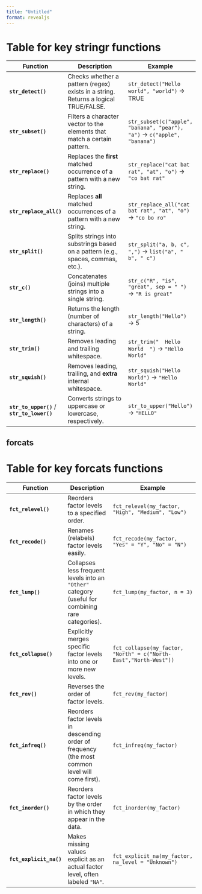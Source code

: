 ```yaml
---
title: "Untitled"
format: revealjs
---
```




# Table for key stringr functions
| **Function**                            | **Description**                                                                                                                         | **Example**                                                |
|----------------------------------------|-----------------------------------------------------------------------------------------------------------------------------------------|------------------------------------------------------------|
| **`str_detect()`**                     | Checks whether a pattern (regex) exists in a string. Returns a logical TRUE/FALSE.                                                      | `str_detect("Hello world", "world")` → TRUE               |
| **`str_subset()`**                     | Filters a character vector to the elements that match a certain pattern.                                                                | `str_subset(c("apple", "banana", "pear"), "a")` → `c("apple", "banana")` |
| **`str_replace()`**                    | Replaces the **first** matched occurrence of a pattern with a new string.                                                               | `str_replace("cat bat rat", "at", "o")` → `"co bat rat"`   |
| **`str_replace_all()`**                | Replaces **all** matched occurrences of a pattern with a new string.                                                                    | `str_replace_all("cat bat rat", "at", "o")` → `"co bo ro"` |
| **`str_split()`**                      | Splits strings into substrings based on a pattern (e.g., spaces, commas, etc.).                                                         | `str_split("a, b, c", ",")` → `list("a", " b", " c")`      |
| **`str_c()`**                          | Concatenates (joins) multiple strings into a single string.                                                                             | `str_c("R", "is", "great", sep = " ")` → `"R is great"`    |
| **`str_length()`**                     | Returns the length (number of characters) of a string.                                                                                  | `str_length("Hello")` → 5                                 |
| **`str_trim()`**                       | Removes leading and trailing whitespace.                                                                                                 | `str_trim("  Hello World  ")` → `"Hello World"`            |
| **`str_squish()`**                     | Removes leading, trailing, and **extra** internal whitespace.                                                                            | `str_squish("Hello     World")` → `"Hello World"`          |
| **`str_to_upper()`** / **`str_to_lower()`** | Converts strings to uppercase or lowercase, respectively.                                                                    | `str_to_upper("Hello")` → `"HELLO"`                        |





## forcats

# Table for key forcats functions
| **Function**          | **Description**                                                                                                                                | **Example**                                                                       |
|-----------------------|------------------------------------------------------------------------------------------------------------------------------------------------|-----------------------------------------------------------------------------------|
| **`fct_relevel()`**   | Reorders factor levels to a specified order.                                                                                                   | `fct_relevel(my_factor, "High", "Medium", "Low")`                                 |
| **`fct_recode()`**    | Renames (relabels) factor levels easily.                                                                                                       | `fct_recode(my_factor, "Yes" = "Y", "No" = "N")`                                  |
| **`fct_lump()`**      | Collapses less frequent levels into an `"Other"` category (useful for combining rare categories).                                              | `fct_lump(my_factor, n = 3)`                                                      |
| **`fct_collapse()`**  | Explicitly merges specific factor levels into one or more new levels.                                                                          | `fct_collapse(my_factor, "North" = c("North-East","North-West"))`                 |
| **`fct_rev()`**       | Reverses the order of factor levels.                                                                                                           | `fct_rev(my_factor)`                                                              |
| **`fct_infreq()`**    | Reorders factor levels in descending order of frequency (the most common level will come first).                                               | `fct_infreq(my_factor)`                                                           |
| **`fct_inorder()`**   | Reorders factor levels by the order in which they appear in the data.                                                                          | `fct_inorder(my_factor)`                                                          |
| **`fct_explicit_na()`** | Makes missing values explicit as an actual factor level, often labeled `"NA"`.                                                               | `fct_explicit_na(my_factor, na_level = "Unknown")`                                |